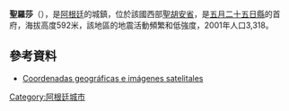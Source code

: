 '''聖羅莎'''（{{lang-es|Santa Rosa}}），是[[阿根廷|阿根廷]]的城鎮，位於該國西部[[聖胡安省_(阿根廷)|聖胡安省]]，是[[五月二十五日縣_(聖胡安省)|五月二十五日縣]]的首府，海拔高度592米，該地區的地震活動頻繁和低強度，2001年人口3,318。

==參考資料==
* [http://www.fallingrain.com/world/AR/18/Villa_Santa_Rosa.html Coordenadas geográficas e imágenes satelitales] {{Wayback|url=http://www.fallingrain.com/world/AR/18/Villa_Santa_Rosa.html |date=20160304103416 }}

{{Argentina-geo-stub}}
[[Category:阿根廷城市|Category:阿根廷城市]]